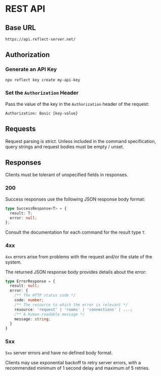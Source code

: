 
# REST API

## Base URL

```http
https://api.reflect-server.net/
```

## Authorization

<Steps>

### Generate an API Key

```bash
npx reflect key create my-api-key
```

### Set the `Authorization` Header

Pass the value of the key in the `Authorization` header of the request:

```http
Authorization: Basic {key-value}
```

</Steps>

## Requests

<Callout type="warning">
Request parsing is strict. Unless included in the command specification,
query strings and request bodies must be empty / unset.
</Callout>

## Responses


<Callout type="warning">
Clients must be tolerant of unspecified fields in responses.
</Callout>

### 200

Success responses use the following JSON response body format:

```typescript
type SuccessResponse<T> = {
  result: T;
  error: null;
};
```

Consult the documentation for each command for the result type `T`.

### 4xx

`4xx` errors arise from problems with the request and/or the state of the system.

The returned JSON response body provides details about the error:

```typescript
type ErrorResponse = {
  result: null;
  error: {
    /** The HTTP status code */
    code: number;
    /** The resource to which the error is relevant */
    resource: 'request' | 'rooms' | 'connections' | ...;
    /** A human-readable message */
    message: string;
  }
}
```

### 5xx

`5xx` server errors and have no defined body format.

Clients may use exponential backoff to retry server errors, with a recommended
minimum of 1 second delay and maximum of 5 retries.
